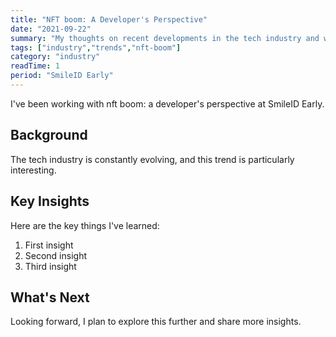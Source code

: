 ```yaml
---
title: "NFT boom: A Developer's Perspective"
date: "2021-09-22"
summary: "My thoughts on recent developments in the tech industry and what they mean for developers."
tags: ["industry","trends","nft-boom"]
category: "industry"
readTime: 1
period: "SmileID Early"
---
```


I've been working with nft boom: a developer's perspective at SmileID Early.

## Background

The tech industry is constantly evolving, and this trend is particularly interesting.

## Key Insights

Here are the key things I've learned:

1. First insight
2. Second insight
3. Third insight

## What's Next

Looking forward, I plan to explore this further and share more insights.

